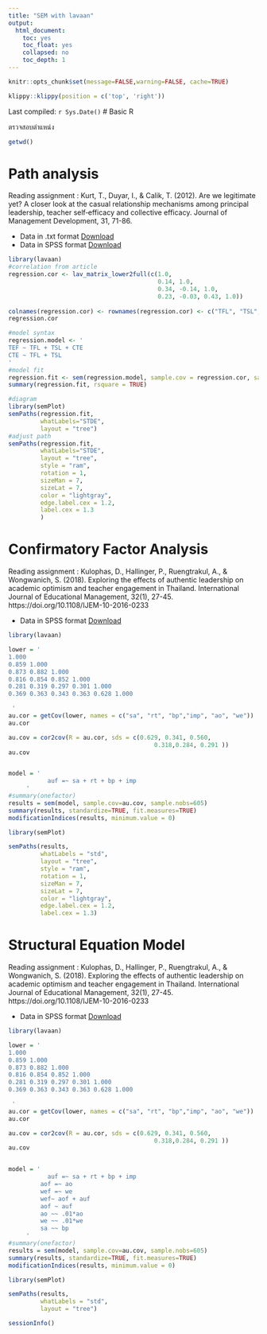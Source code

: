```yaml
---
title: "SEM with lavaan"
output:
  html_document: 
    toc: yes
    toc_float: yes
    collapsed: no
    toc_depth: 1
---
```


```r
knitr::opts_chunk$set(message=FALSE,warning=FALSE, cache=TRUE)
```
```r
klippy::klippy(position = c('top', 'right'))
```





Last compiled: `r Sys.Date()`
# Basic R

ตรวจสอบตำแหน่ง
```r
getwd()
```


# Path analysis

Reading assignment : Kurt, T., Duyar, I., & Calik, T. (2012). Are we legitimate yet? A closer look at the casual relationship mechanisms among principal leadership, teacher self‐efficacy and collective efficacy. Journal of Management Development, 31, 71-86. 

- Data in .txt format [Download](https://github.com/trsamp/SEM101/blob/main/data/01PA.txt)
- Data in SPSS format [Download](https://github.com/trsamp/SEM101/blob/main/data/01PA.sav)

```r
library(lavaan)
#correlation from article
regression.cor <- lav_matrix_lower2full(c(1.0,
                                          0.14, 1.0,
                                          0.34, -0.14, 1.0,
                                          0.23, -0.03, 0.43, 1.0))
                                          
colnames(regression.cor) <- rownames(regression.cor) <- c("TFL", "TSL", "CTE","TEF")
regression.cor

#model syntax
regression.model <- '
TEF ~ TFL + TSL + CTE
CTE ~ TFL + TSL
'
#model fit
regression.fit <- sem(regression.model, sample.cov = regression.cor, sample.nobs = 813)
summary(regression.fit, rsquare = TRUE)

#diagram
library(semPlot)
semPaths(regression.fit,
         whatLabels="STDE",
         layout = "tree")
#adjust path
semPaths(regression.fit,
         whatLabels="STDE",
         layout = "tree",
         style = "ram",
         rotation = 1,
         sizeMan = 7,
         sizeLat = 7,
         color = "lightgray",
         edge.label.cex = 1.2,
         label.cex = 1.3
         )
```

# Confirmatory Factor Analysis

Reading assignment : Kulophas, D., Hallinger, P., Ruengtrakul, A., & Wongwanich, S. (2018). Exploring the effects of authentic leadership on academic optimism and teacher engagement in Thailand. International Journal of Educational Management, 32(1), 27-45. https://doi.org/10.1108/IJEM-10-2016-0233

- Data in SPSS format [Download](https://github.com/trsamp/SEM101/blob/main/data/03SEM.sav)

```r
library(lavaan)

lower = '
1.000 
0.859 1.000 
0.873 0.882 1.000
0.816 0.854 0.852 1.000
0.281 0.319 0.297 0.301 1.000
0.369 0.363 0.343 0.363 0.628 1.000

 '
au.cor = getCov(lower, names = c("sa", "rt", "bp","imp", "ao", "we"))
au.cor

au.cov = cor2cov(R = au.cor, sds = c(0.629, 0.341, 0.560, 
                                         0.318,0.284, 0.291 ))
au.cov


model = '
	 	   auf =~ sa + rt + bp + imp
 	 '
#summary(onefactor)
results = sem(model, sample.cov=au.cov, sample.nobs=605)
summary(results, standardize=TRUE, fit.measures=TRUE)
modificationIndices(results, minimum.value = 0)

library(semPlot)

semPaths(results,
         whatLabels = "std",
         layout = "tree",
         style = "ram",
         rotation = 1,
         sizeMan = 7,
         sizeLat = 7,
         color = "lightgray",
         edge.label.cex = 1.2,
         label.cex = 1.3)

```




# Structural Equation Model

Reading assignment : Kulophas, D., Hallinger, P., Ruengtrakul, A., & Wongwanich, S. (2018). Exploring the effects of authentic leadership on academic optimism and teacher engagement in Thailand. International Journal of Educational Management, 32(1), 27-45. https://doi.org/10.1108/IJEM-10-2016-0233

- Data in SPSS format [Download](https://github.com/trsamp/SEM101/blob/main/data/03SEM.sav)

```r
library(lavaan)

lower = '
1.000 
0.859 1.000 
0.873 0.882 1.000
0.816 0.854 0.852 1.000
0.281 0.319 0.297 0.301 1.000
0.369 0.363 0.343 0.363 0.628 1.000

 '
au.cor = getCov(lower, names = c("sa", "rt", "bp","imp", "ao", "we"))
au.cor

au.cov = cor2cov(R = au.cor, sds = c(0.629, 0.341, 0.560, 
                                         0.318,0.284, 0.291 ))
au.cov


model = '
	 	   auf =~ sa + rt + bp + imp
	     aof =~ ao
	     wef =~ we
	     wef~ aof + auf
	     aof ~ auf
	     ao ~~ .01*ao
	     we ~~ .01*we
	     sa ~~ bp
 	 '
#summary(onefactor)
results = sem(model, sample.cov=au.cov, sample.nobs=605)
summary(results, standardize=TRUE, fit.measures=TRUE)
modificationIndices(results, minimum.value = 0)

library(semPlot)

semPaths(results,
         whatLabels = "std",
         layout = "tree")

sessionInfo()

```













